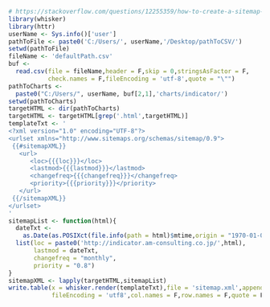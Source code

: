 ```r
# https://stackoverflow.com/questions/12255359/how-to-create-a-sitemap-xml-file-using-r-and-the-xml-package
library(whisker)
library(httr)
userName <- Sys.info()['user']
pathToFile <- paste0('C:/Users/', userName,'/Desktop/pathToCSV/')
setwd(pathToFile)
fileName <- 'defaultPath.csv'
buf <-
  read.csv(file = fileName,header = F,skip = 0,stringsAsFactor = F,
           check.names = F,fileEncoding = 'utf-8',quote = "\"")
pathToCharts <-
  paste0("C:/Users/", userName, buf[2,1],'charts/indicator/')
setwd(pathToCharts)
targetHTML <- dir(pathToCharts)
targetHTML <- targetHTML[grep('.html',targetHTML)]
templateTxt <- '
<?xml version="1.0" encoding="UTF-8"?>
<urlset xmlns="http://www.sitemaps.org/schemas/sitemap/0.9">
 {{#sitemapXML}}
   <url>
      <loc>{{{loc}}}</loc>
      <lastmod>{{{lastmod}}}</lastmod>
      <changefreq>{{{changefreq}}}</changefreq>
      <priority>{{{priority}}}</priority>
   </url>
 {{/sitemapXML}}
</urlset>
'
sitemapList <- function(html){
  dateTxt <- 
    as.Date(as.POSIXct(file.info(path = html)$mtime,origin = "1970-01-01"))
  list(loc = paste0('http://indicator.am-consulting.co.jp/',html),
       lastmod = dateTxt,
       changefreq = "monthly",
       priority = "0.8")
}
sitemapXML <- lapply(targetHTML,sitemapList)
write.table(x = whisker.render(templateTxt),file = 'sitemap.xml',append = F,
            fileEncoding = 'utf8',col.names = F,row.names = F,quote = F)
```
